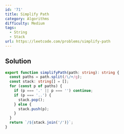 ```yaml
---
id: '71'
title: Simplify Path
category: Algorithms
difficulty: Medium
tags:
  - String
  - Stack
url: https://leetcode.com/problems/simplify-path
---
```


## Solution

```typescript filename="solution.ts" copy
export function simplifyPath(path: string): string {
  const paths = path.split(/\/+/g);
  const stack: string[] = [];
  for (const p of paths) {
    if (p === '.' || p === '') continue;
    if (p === '..') {
      stack.pop();
    } else {
      stack.push(p);
    }
  }
  return `/${stack.join('/')}`;
}
```
